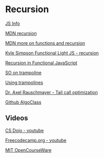 # Recursion

[JS Info](https://javascript.info/recursion)

[MDN recursion](https://developer.mozilla.org/en-US/docs/Glossary/Recursion)

[MDN more on functions and recursion](https://developer.mozilla.org/en-US/docs/Web/JavaScript/Guide/Functions#recursion)

[Kyle Simpson Functional Light JS - recursion](https://github.com/getify/Functional-Light-JS/blob/master/manuscript/ch8.md/#chapter-8-recursion)

[Recursion in Functional JavaScript](https://www.sitepoint.com/recursion-functional-javascript/)

[SO on trampoline](https://stackoverflow.com/a/27704484)

[Using trampolines](https://blog.logrocket.com/using-trampolines-to-manage-large-recursive-loops-in-javascript-d8c9db095ae3/)

[Dr. Axel Rauschmayer - Tail call optimization](https://2ality.com/2015/06/tail-call-optimization.html)

[Github AlgoClass](https://github.com/kuychaco/algoClass/tree/master/recursion)

## Videos

[CS Dojo - youtube](https://www.youtube.com/watch?v=B0NtAFf4bvU)

[Freecodecamp.org - youtube](https://www.youtube.com/watch?v=IJDJ0kBx2LM)

[MIT OpenCourseWare](https://www.youtube.com/watch?v=WPSeyjX1-4s)
